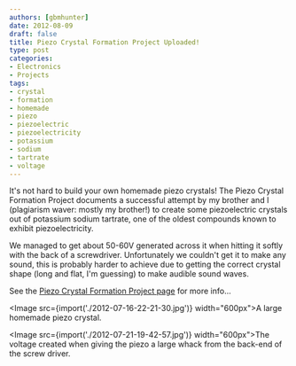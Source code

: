 ```yaml
---
authors: [gbmhunter]
date: 2012-08-09
draft: false
title: Piezo Crystal Formation Project Uploaded!
type: post
categories:
- Electronics
- Projects
tags:
- crystal
- formation
- homemade
- piezo
- piezoelectric
- piezoelectricity
- potassium
- sodium
- tartrate
- voltage
---
```



It's not hard to build your own homemade piezo crystals! The Piezo Crystal Formation Project documents a successful attempt by my brother and I (plagiarism waver: mostly my brother!) to create some piezoelectric crystals out of potassium sodium tartrate, one of the oldest compounds known to exhibit piezoelectricity.

We managed to get about 50-60V generated across it when hitting it softly with the back of a screwdriver. Unfortunately we couldn't get it to make any sound, this is probably harder to achieve due to getting the correct crystal shape (long and flat, I'm guessing) to make audible sound waves.

See the [Piezo Crystal Formation Project page](/electronics/projects/piezo-crystal-formation) for more info...

<Image src={import('./2012-07-16-22-21-30.jpg')} width="600px">A large homemade piezo crystal.</Image>

<Image src={import('./2012-07-21-19-42-57.jpg')} width="600px">The voltage created when giving the piezo a large whack from the back-end of the screw driver.</Image>
